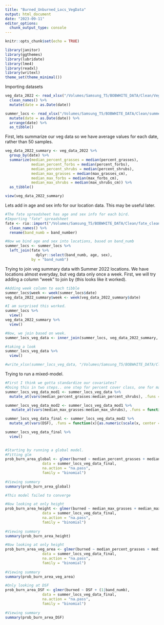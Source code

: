 ```yaml
---
title: "Burned_Unburned_Locs_VegData"
output: html_document
date: "2023-09-11"
editor_options: 
  chunk_output_type: console
---
```


```r
knitr::opts_chunk$set(echo = TRUE)
```

```r
library(janitor)
library(ggthemes)
library(lubridate)
library(lme4)
library(readxl)
library(writexl)
theme_set(theme_minimal())
```

Importing datasets
```r
veg_data_2022 <- read_xlsx("/Volumes/Samsung_T5/BOBWHITE_DATA/Clean/VegSurveys2022.xlsx") %>%
  clean_names() %>%
  mutate(date = as.Date(date))

summer_locs <- read_xlsx("/Volumes/Samsung_T5/BOBWHITE_DATA/Clean/summer_2022_locs_burned_and_unburned_clean.xlsx") %>%
  mutate(date = as.Date(date)) %>%
  arrange(date) %>%
  as_tibble()
```

First, lets summarize our veg data so we have average values for each date, rather than 50 samples.
```r
veg_data_2022_summary <- veg_data_2022 %>%
  group_by(date) %>%
  summarize(median_percent_grasses = median(percent_grasses),
            median_percent_forbs = median(percent_forbs),
            median_percent_shrubs = median(percent_shrubs),
            median_max_grasses = median(max_grasses_cm),
            median_max_forbs = median(max_forbs_cm),
            median_max_shrubs = median(max_shrubs_cm)) %>%
  as_tibble()

view(veg_data_2022_summary)
```

Lets add in age and sex info for our location data. This may be useful later.
```r
#The fate spreadsheet has age and sex info for each bird.
#Importing "fate" spreadsheet
fate <- rio::import("/Volumes/Samsung_T5/BOBWHITE_DATA/Clean/fate_clean_2021_22.xlsx", setclass = "tibble") %>%
  clean_names() %>%
  rename(band_numb = band_number) 

#Now we bind age and sex into locations, based on band_numb
summer_locs <- summer_locs %>%
  left_join(fate %>% 
              dplyr::select(band_numb, age, sex), 
            by = "band_numb")
```

Trying to join veg summary data with Summer 2022 locations.
We have locations almost everyday, but veg data only once a week. 
First, we will try adding a column "week" to join by (this looks like it worked).
```r
#Adding week column to each tibble
summer_locs$week <- week(summer_locs$date)
veg_data_2022_summary$week <- week(veg_data_2022_summary$date)

#I am surprised this worked.
summer_locs %>%
  view()
veg_data_2022_summary %>%
  view()

#Now, we join based on week.
summer_locs_veg_data <- inner_join(summer_locs, veg_data_2022_summary, by = "week")

#taking a look
summer_locs_veg_data %>%
  view()

#write_xlsx(summer_locs_veg_data, "/Volumes/Samsung_T5/BOBWHITE_DATA/Clean/summer_locs_veg_data.xlsx")
```

Trying to run a mixed-model.
```r
#First I think we gotta standardize our covariates?
#Doing this in two steps.. one step for percent cover class, one for max height. Not sure if this is even necessary.
summer_locs_veg_data_mod1 <- summer_locs_veg_data %>% 
  mutate_at(vars(median_percent_grasses:median_percent_shrubs), .funs = function(x){as.numeric(scale(x, center = T))}) 

summer_locs_veg_data_mod2 <- summer_locs_veg_data_mod1 %>%
   mutate_at(vars(median_max_grasses:median_max_shrubs), .funs = function(x){as.numeric(scale(x, center = T))}) 

summer_locs_veg_data_final <- summer_locs_veg_data_mod2 %>%
  mutate_at(vars(DSF), .funs = function(x){as.numeric(scale(x, center = T))}) 

summer_locs_veg_data_final %>%
  view()
  

#Starting by running a global model.
#Fitting glm
prob_burn_area_global <- glmer(burned ~ median_percent_grasses + median_percent_forbs + median_percent_shrubs + median_max_grasses + median_max_forbs + median_max_shrubs + DSF + (1|band_numb),
                 data = summer_locs_veg_data_final,
                 na.action = "na.pass",
                 family = "binomial")
 
#Viewing summary 
summary(prob_burn_area_global) 

#This model failed to converge

#Now looking at only height
prob_burn_area_height <- glmer(burned ~ median_max_grasses + median_max_forbs + median_max_shrubs + (1|band_numb),
                 data = summer_locs_veg_data_final,
                 na.action = "na.pass",
                 family = "binomial")
 
#Viewing summary 
summary(prob_burn_area_height) 

#Now looking at only height
prob_burn_area_veg_area <- glmer(burned ~ median_percent_grasses + median_percent_forbs + median_percent_shrubs + (1|band_numb),
                 data = summer_locs_veg_data_final,
                 na.action = "na.pass",
                 family = "binomial")
 
#Viewing summary 
summary(prob_burn_area_veg_area) 

#Only looking at DSF
prob_burn_area_DSF <- glmer(burned ~ DSF + (1|band_numb),
                 data = summer_locs_veg_data_final,
                 na.action = "na.pass",
                 family = "binomial")
 
#Viewing summary 
summary(prob_burn_area_DSF) 
```

